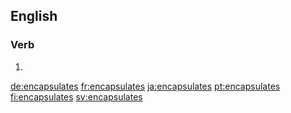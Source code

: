 {{also|encapsulâtes}}
==English==

===Verb===
{{head|en|verb form}}

# {{en-third-person singular of|encapsulate}}

[[de:encapsulates]]
[[fr:encapsulates]]
[[ja:encapsulates]]
[[pt:encapsulates]]
[[fi:encapsulates]]
[[sv:encapsulates]]